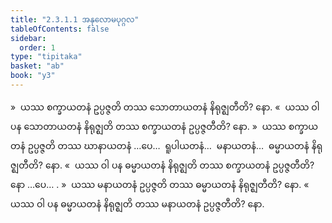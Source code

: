 ```yaml
---
title: "2.3.1.1 အနုလောမပုဂ္ဂလ"
tableOfContents: false
sidebar:
  order: 1
type: "tipitaka"
basket: "ab"
book: "y3"
---
```



<DynamicBreadcrumb />

<Division number="199" book="y3" e="ch" v="33" p="169">

<Paragraph number="1598" book="y3">
»  ယဿ စက္ခာယတနံ ဥပ္ပဇ္ဇတိ တဿ သောတာယတနံ နိရုဇ္ဈတီတိ? နော.
</Paragraph>

<Paragraph number="1599" book="y3">
«  ယဿ ဝါ ပန သောတာယတနံ နိရုဇ္ဈတိ တဿ စက္ခာယတနံ ဥပ္ပဇ္ဇတီတိ? နော.
</Paragraph>

<Paragraph number="1600" book="y3">
»  ယဿ စက္ခာယတနံ ဥပ္ပဇ္ဇတိ တဿ ဃာနာယတနံ …ပေ…  ရူပါယတနံ…  မနာယတနံ…  ဓမ္မာယတနံ နိရုဇ္ဈတီတိ? နော.
</Paragraph>

<Paragraph number="1601" book="y3">
«  ယဿ ဝါ ပန ဓမ္မာယတနံ နိရုဇ္ဈတိ တဿ စက္ခာယတနံ ဥပ္ပဇ္ဇတီတိ? နော …ပေ… .
</Paragraph>

</Division>
<Division number="200" book="y3" e="ch" v="33" p="170">

<Paragraph number="1602" book="y3">
»  ယဿ မနာယတနံ ဥပ္ပဇ္ဇတိ တဿ ဓမ္မာယတနံ နိရုဇ္ဈတီတိ? နော.
</Paragraph>

<Paragraph number="1603" book="y3">
«  ယဿ ဝါ ပန ဓမ္မာယတနံ နိရုဇ္ဈတိ တဿ မနာယတနံ ဥပ္ပဇ္ဇတီတိ? နော.
</Paragraph>
</Division>